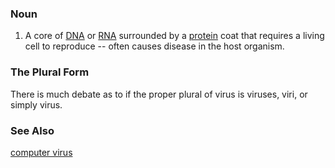 ===Noun===
#A core of [[DNA]] or [[RNA]] surrounded by a [[protein]] coat that requires a living cell to reproduce -- often causes disease in the host organism.

===The Plural Form===
There is much debate as to if the proper plural of virus is viruses, viri, or simply virus.

===See Also===

[[computer virus]]